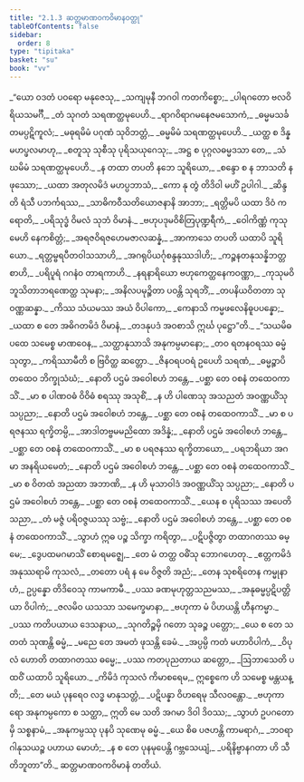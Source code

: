 ```yaml
---
title: "2.1.3 ဆတ္တမာဏဝကဝိမာနဝတ္ထု"
tableOfContents: false
sidebar:
  order: 8
type: "tipitaka"
basket: "su"
book: "vv"
---
```



<DynamicBreadcrumb />

<Division number="886" book="vv">

<Paragraph number="731" type="verses" book="vv">
_“ယော ဝဒတံ ပဝရော မနုဇေသု,_  
_သကျမုနီ ဘဂဝါ ကတကိစ္စော;_  
_ပါရဂတော ဗလဝိရိယသမင်္ဂီ,_  
_တံ သုဂတံ သရဏတ္ထမုပေဟိ._  

</Paragraph>

</Division>
<Division number="887" book="vv">

<Paragraph number="732" type="verses" book="vv">
_ရာဂဝိရာဂမနေဇမသောကံ,_  
_ဓမ္မမသင်္ခတမပ္ပဋိကူလံ;_  
_မဓုရမိမံ ပဂုဏံ သုဝိဘတ္တံ,_  
_ဓမ္မမိမံ သရဏတ္ထမုပေဟိ._  

</Paragraph>

</Division>
<Division number="888" book="vv">

<Paragraph number="733" type="verses" book="vv">
_ယတ္ထ စ ဒိန္န မဟပ္ဖလမာဟု,_  
_စတူသု သုစီသု ပုရိသယုဂေသု;_  
_အဋ္ဌ စ ပုဂ္ဂလဓမ္မဒသာ တေ,_  
_သံဃမိမံ သရဏတ္ထမုပေဟိ._  

</Paragraph>

</Division>
<Division number="889" book="vv">

<Paragraph number="734" type="verses" book="vv">
_န တထာ တပတိ နဘေ သူရိယော,_  
_စန္ဒော စ န ဘာသတိ န ဖုဿော;_  
_ယထာ အတုလမိဒံ မဟပ္ပဘာသံ,_  
_ကော နု တွံ တိဒိဝါ မဟိံ ဥပါဂါ._  

</Paragraph>

</Division>
<Division number="890" book="vv">

<Paragraph number="735" type="verses" book="vv">
_ဆိန္ဒတိ ရံသီ ပဘင်္ကရဿ,_  
_သာဓိကဝီသတိယောဇနာနိ အာဘာ;_  
_ရတ္တိမပိ ယထာ ဒိဝံ ကရောတိ,_  
_ပရိသုဒ္ဓံ ဝိမလံ သုဘံ ဝိမာနံ._  

</Paragraph>

</Division>
<Division number="891" book="vv">

<Paragraph number="736" type="verses" book="vv">
_ဗဟုပဒုမဝိစိတြပုဏ္ဍရီကံ,_  
_ဝေါကိဏ္ဏံ ကုသုမေဟိ နေကစိတ္တံ;_  
_အရဇဝိရဇဟေမဇာလဆန္နံ,_  
_အာကာသေ တပတိ ယထာပိ သူရိယော._  

</Paragraph>

</Division>
<Division number="892" book="vv">

<Paragraph number="737" type="verses" book="vv">
_ရတ္တမ္ဗရပီတဝါသသာဟိ,_  
_အဂရုပိယင်္ဂုစန္ဒနုဿဒါဟိ;_  
_ကဉ္စနတနုသန္နိဘတ္တစာဟိ,_  
_ပရိပူရံ ဂဂနံဝ တာရကာဟိ._  

</Paragraph>

</Division>
<Division number="893" book="vv">

<Paragraph number="738" type="verses" book="vv">
_နရနာရိယော ဗဟုကေတ္ထနေကဝဏ္ဏာ,_  
_ကုသုမဝိဘူသိတာဘရဏေတ္ထ သုမနာ;_  
_အနိလပမုဉ္စိတာ ပဝန္တိ သုရဘိံ,_  
_တပနိယဝိတတာ သုဝဏ္ဏဆန္နာ._  

</Paragraph>

</Division>
<Division number="894" book="vv">

<Paragraph number="739" type="verses" book="vv">
_ကိဿ သံယမဿ အယံ ဝိပါကော,_  
_ကေနာသိ ကမ္မဖလေနိဓူပပန္နော;_  
_ယထာ စ တေ အဓိဂတမိဒံ ဝိမာနံ,_  
_တဒနုပဒံ အဝစာသိ ဣင်္ဃ ပုဋ္ဌော”တိ._  

</Paragraph>

</Division>
<Division number="895" book="vv">

<Paragraph number="740" type="verses" book="vv">
_“သယမိဓ ပထေ သမေစ္စ မာဏဝေန,_  
_သတ္ထာနုသာသိ အနုကမ္ပမာနော;_  
_တဝ ရတနဝရဿ ဓမ္မံ သုတွာ,_  
_ကရိဿာမီတိ စ ဗြဝိတ္ထ ဆတ္တော._  

</Paragraph>

</Division>
<Division number="896" book="vv">

<Paragraph number="741" type="verses" book="vv">
_ဇိနဝရပဝရံ ဥပေဟိ သရဏံ,_  
_ဓမ္မဉ္စာပိ တထေဝ ဘိက္ခုသံဃံ;_  
_နောတိ ပဌမံ အဝေါစဟံ ဘန္တေ,_  
_ပစ္ဆာ တေ ဝစနံ တထေဝကာသိံ._  

</Paragraph>

</Division>
<Division number="897" book="vv">

<Paragraph number="742" type="verses" book="vv">
_မာ စ ပါဏဝဓံ ဝိဝိဓံ စရဿု အသုစိံ,_  
_န ဟိ ပါဏေသု အသညတံ အဝဏ္ဏယိံသု သပ္ပညာ;_  
_နောတိ ပဌမံ အဝေါစဟံ ဘန္တေ,_  
_ပစ္ဆာ တေ ဝစနံ တထေဝကာသိံ._  

</Paragraph>

</Division>
<Division number="898" book="vv">

<Paragraph number="743" type="verses" book="vv">
_မာ စ ပရဇနဿ ရက္ခိတမ္ပိ,_  
_အာဒါတဗ္ဗမမညိထော အဒိန္နံ;_  
_နောတိ ပဌမံ အဝေါစဟံ ဘန္တေ,_  
_ပစ္ဆာ တေ ဝစနံ တထေဝကာသိံ._  

</Paragraph>

</Division>
<Division number="899" book="vv">

<Paragraph number="744" type="verses" book="vv">
_မာ စ ပရဇနဿ ရက္ခိတာယော,_  
_ပရဘရိယာ အဂမာ အနရိယမေတံ;_  
_နောတိ ပဌမံ အဝေါစဟံ ဘန္တေ,_  
_ပစ္ဆာ တေ ဝစနံ တထေဝကာသိံ._  

</Paragraph>

</Division>
<Division number="900" book="vv">

<Paragraph number="745" type="verses" book="vv">
_မာ စ ဝိတထံ အညထာ အဘာဏိ,_  
_န ဟိ မုသာဝါဒံ အဝဏ္ဏယိံသု သပ္ပညာ;_  
_နောတိ ပဌမံ အဝေါစဟံ ဘန္တေ,_  
_ပစ္ဆာ တေ ဝစနံ တထေဝကာသိံ._  

</Paragraph>

</Division>
<Division number="901" book="vv">

<Paragraph number="746" type="verses" book="vv">
_ယေန စ ပုရိသဿ အပေတိ သညာ,_  
_တံ မဇ္ဇံ ပရိဝဇ္ဇယဿု သဗ္ဗံ;_  
_နောတိ ပဌမံ အဝေါစဟံ ဘန္တေ,_  
_ပစ္ဆာ တေ ဝစနံ တထေဝကာသိံ._  

</Paragraph>

</Division>
<Division number="902" book="vv">

<Paragraph number="747" type="verses" book="vv">
_သွာဟံ ဣဓ ပဉ္စ သိက္ခာ ကရိတွာ,_  
_ပဋိပဇ္ဇိတွာ တထာဂတဿ ဓမ္မေ;_  
_ဒွေပထမဂမာသိံ စောရမဇ္ဈေ,_  
_တေ မံ တတ္ထ ဝဓိံသု ဘောဂဟေတု._  

</Paragraph>

</Division>
<Division number="903" book="vv">

<Paragraph number="748" type="verses" book="vv">
_ဧတ္တကမိဒံ အနုဿရာမိ ကုသလံ,_  
_တတော ပရံ န မေ ဝိဇ္ဇတိ အညံ;_  
_တေန သုစရိတေန ကမ္မုနာဟံ,_  
ဥပ္ပန္နော တိဒိဝေသု ကာမကာမီ._  

</Paragraph>

</Division>
<Division number="904" book="vv">

<Paragraph number="749" type="verses" book="vv">
_ပဿ ခဏမုဟုတ္တသညမဿ,_  
_အနုဓမ္မပ္ပဋိပတ္တိယာ ဝိပါကံ;_  
_ဇလမိဝ ယသသာ သမေက္ခမာနာ,_  
_ဗဟုကာ မံ ပိဟယန္တိ ဟီနကမ္မာ._  

</Paragraph>

</Division>
<Division number="905" book="vv">

<Paragraph number="750" type="verses" book="vv">
_ပဿ ကတိပယာယ ဒေသနာယ,_  
_သုဂတိဉ္စမှိ ဂတော သုခဉ္စ ပတ္တော;_  
_ယေ စ တေ သတတံ သုဏန္တိ ဓမ္မံ,_  
_မညေ တေ အမတံ ဖုသန္တိ ခေမံ._  

</Paragraph>

</Division>
<Division number="906" book="vv">

<Paragraph number="751" type="verses" book="vv">
_အပ္ပမ္ပိ ကတံ မဟာဝိပါကံ,_  
_ဝိပုလံ ဟောတိ တထာဂတဿ ဓမ္မေ;_  
_ပဿ ကတပုညတာယ ဆတ္တော,_  
_ဩဘာသေတိ ပထဝိံ ယထာပိ သူရိယော._  

</Paragraph>

</Division>
<Division number="907" book="vv">

<Paragraph number="752" type="verses" book="vv">
_ကိမိဒံ ကုသလံ ကိမာစရေမ,_  
ဣစ္စေကေ ဟိ သမေစ္စ မန္တယန္တိ;_  
_တေ မယံ ပုနရေဝ လဒ္ဓ မာနုသတ္တံ,_  
_ပဋိပန္နာ ဝိဟရေမု သီလဝန္တော._  

</Paragraph>

</Division>
<Division number="908" book="vv">

<Paragraph number="753" type="verses" book="vv">
_ဗဟုကာရော အနုကမ္ပကော စ သတ္ထာ,_  
ဣတိ မေ သတိ အဂမာ ဒိဝါ ဒိဝဿ;_  
_သွာဟံ ဥပဂတောမှိ သစ္စနာမံ,_  
_အနုကမ္ပဿု ပုနပိ သုဏေမု ဓမ္မံ._  

</Paragraph>

</Division>
<Division number="909" book="vv">

<Paragraph number="754" type="verses" book="vv">
_ယေ စိဓ ပဇဟန္တိ ကာမရာဂံ,_  
_ဘဝရာဂါနုသယဉ္စ ပဟာယ မောဟံ;_  
_န စ တေ ပုနမုပေန္တိ ဂဗ္ဘသေယျံ,_  
_ပရိနိဗ္ဗာနဂတာ ဟိ သီတိဘူတာ”တိ._  


</Paragraph>
</Division>

<Paragraph number="755" type="center" book="vv">
ဆတ္တမာဏဝကဝိမာနံ တတိယံ.
</Paragraph>